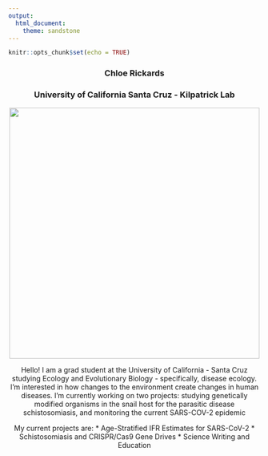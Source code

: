 ```yaml
---
output: 
  html_document: 
    theme: sandstone
---
```


```r
knitr::opts_chunk$set(echo = TRUE)
```


<!-- # Stuff I want to have: -->
<!-- # Research Projects - drop-down menu for Schisto, Covid, SNAPP PDEHE -->
<!-- # Other Projects (podcast, Climbers for Bats, Mental Health Awareness) -->
<!-- # Resume / CV -->
<!-- # Blog - sometimes my blog post will be like "new updates on COVID page!" -->
<!-- # Main Page -->
<!-- # Contact Me - maybe move this to the bottom of the website for each page. I think it would be cool to be able to click on the logos for the things at the bottom - for email, Twitter, Instagram -->

\newline
\newline
\newline

<center>### Chloe Rickards
<center>### University of California Santa Cruz - Kilpatrick Lab

<center>![](images/fancycam_ssons_lowerres.jpg){width=500px}

\newline
Hello! I am a grad student at the University of California - Santa Cruz studying Ecology and Evolutionary Biology - specifically, disease ecology. I'm interested in how changes to the environment create changes in human diseases. I'm currently working on two projects: studying genetically modified organisms in the snail host for the parasitic disease schistosomiasis, and monitoring the current SARS-COV-2 epidemic
\newline

<!-- # link these together -->
My current projects are: 
* Age-Stratified IFR Estimates for SARS-CoV-2
* Schistosomiasis and CRISPR/Cas9 Gene Drives
* Science Writing and Education

<!-- # twitter, instagram, other links -->

<!-- How to update this site:  -->
<!-- make edits -->
<!-- Knit to preview in Rmd -->
<!-- rmarkdown::render_site() in Console to upload changes -->
<!-- to push up to github: git add * in Terminal -->
<!-- git commit -m "insert description here" -->
<!-- git push origin master -->